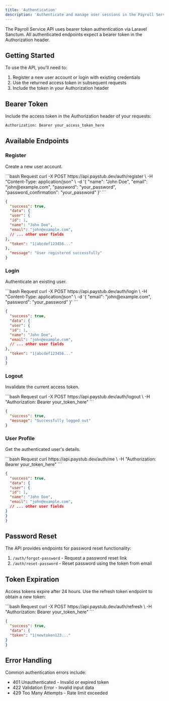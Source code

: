 ```yaml
---
title: 'Authentication'
description: 'Authenticate and manage user sessions in the Payroll Service API'
---
```


The Payroll Service API uses bearer token authentication via Laravel Sanctum. All authenticated endpoints expect a bearer token in the Authorization header.

## Getting Started

To use the API, you'll need to:
1. Register a new user account or login with existing credentials
2. Use the returned access token in subsequent requests
3. Include the token in your Authorization header

## Bearer Token

Include the access token in the Authorization header of your requests:

```bash
Authorization: Bearer your_access_token_here
```

## Available Endpoints

### Register

Create a new user account.

<CodeGroup>
  ```bash Request
  curl -X POST https://api.paystub.dev/auth/register \
  -H "Content-Type: application/json" \
  -d '{
  "name": "John Doe",
  "email": "john@example.com",
  "password": "your_password",
  "password_confirmation": "your_password"
}'
  ```

  ```json Response
  {
    "success": true,
    "data": {
    "user": {
    "id": 1,
    "name": "John Doe",
    "email": "john@example.com",
    // ... other user fields
  },
    "token": "1|abcdef123456..."
  },
    "message": "User registered successfully"
  }
  ```
</CodeGroup>

### Login

Authenticate an existing user.

<CodeGroup>
  ```bash Request
  curl -X POST https://api.paystub.dev/auth/login \
  -H "Content-Type: application/json" \
  -d '{
  "email": "john@example.com",
  "password": "your_password"
}'
  ```

  ```json Response
  {
    "success": true,
    "data": {
    "user": {
    "id": 1,
    "name": "John Doe",
    "email": "john@example.com",
    // ... other user fields
  },
    "token": "1|abcdef123456..."
  }
  }
  ```
</CodeGroup>

### Logout

Invalidate the current access token.

<CodeGroup>
  ```bash Request
  curl -X POST https://api.paystub.dev/auth/logout \
  -H "Authorization: Bearer your_token_here"
  ```

  ```json Response
  {
    "success": true,
    "message": "Successfully logged out"
  }
  ```
</CodeGroup>

### User Profile

Get the authenticated user's details.

<CodeGroup>
  ```bash Request
  curl https://api.paystub.dev/auth/me \
  -H "Authorization: Bearer your_token_here"
  ```

  ```json Response
  {
    "success": true,
    "data": {
    "user": {
    "id": 1,
    "name": "John Doe",
    "email": "john@example.com",
    // ... other user fields
  }
  }
  }
  ```
</CodeGroup>

## Password Reset

The API provides endpoints for password reset functionality:

1. `/auth/forgot-password` - Request a password reset link
2. `/auth/reset-password` - Reset password using the token from email

## Token Expiration

Access tokens expire after 24 hours. Use the refresh token endpoint to obtain a new token:

<CodeGroup>
  ```bash Request
  curl -X POST https://api.paystub.dev/auth/refresh \
  -H "Authorization: Bearer your_token_here"
  ```

  ```json Response
  {
    "success": true,
    "data": {
    "token": "1|newtoken123..."
  }
  }
  ```
</CodeGroup>

## Error Handling

Common authentication errors include:

- 401 Unauthenticated - Invalid or expired token
- 422 Validation Error - Invalid input data
- 429 Too Many Attempts - Rate limit exceeded